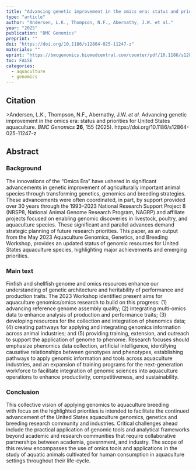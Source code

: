 ```yaml
---
title: "Advancing genetic improvement in the omics era: status and priorities for United States aquaculture"
type: "article"
author: "Andersen, L.K., Thompson, N.F., Abernathy, J.W. et al."
year: "2025"
publication: "BMC Genomics"
preprint: ""
doi: "https://doi.org/10.1186/s12864-025-11247-z"
materials: ""
eprint: "https://bmcgenomics.biomedcentral.com/counter/pdf/10.1186/s12864-025-11247-z.pdf"
toc: FALSE
categories:
  - aquaculture
  - genomics
---
```


## Citation

\>Andersen, L.K., Thompson, N.F., Abernathy, J.W. *et al.* Advancing genetic improvement in the omics era: status and priorities for United States aquaculture. *BMC Genomics* **26**, 155 (2025). https://doi.org/10.1186/s12864-025-11247-z

## **Abstract**

### Background

The innovations of the “Omics Era” have ushered in significant advancements in genetic improvement of agriculturally important animal species through transforming genetics, genomics and breeding strategies. These advancements were often coordinated, in part, by support provided over 30 years through the 1993–2023 National Research Support Project 8 (NRSP8, National Animal Genome Research Program, NAGRP) and affiliate projects focused on enabling genomic discoveries in livestock, poultry, and aquaculture species. These significant and parallel advances demand strategic planning of future research priorities. This paper, as an output from the May 2023 Aquaculture Genomics, Genetics, and Breeding Workshop, provides an updated status of genomic resources for United States aquaculture species, highlighting major achievements and emerging priorities.

### Main text

Finfish and shellfish genome and omics resources enhance our understanding of genetic architecture and heritability of performance and production traits. The 2023 Workshop identified present aims for aquaculture genomics/omics research to build on this progress: (1) advancing reference genome assembly quality; (2) integrating multi-omics data to enhance analysis of production and performance traits; (3) developing resources for the collection and integration of phenomics data; (4) creating pathways for applying and integrating genomics information across animal industries; and (5) providing training, extension, and outreach to support the application of genome to phenome. Research focuses should emphasize phenomics data collection, artificial intelligence, identifying causative relationships between genotypes and phenotypes, establishing pathways to apply genomic information and tools across aquaculture industries, and an expansion of training programs for the next-generation workforce to facilitate integration of genomic sciences into aquaculture operations to enhance productivity, competitiveness, and sustainability.

### Conclusion

This collective vision of applying genomics to aquaculture breeding with focus on the highlighted priorities is intended to facilitate the continued advancement of the United States aquaculture genomics, genetics and breeding research community and industries. Critical challenges ahead include the practical application of genomic tools and analytical frameworks beyond academic and research communities that require collaborative partnerships between academia, government, and industry. The scope of this review encompasses the use of omics tools and applications in the study of aquatic animals cultivated for human consumption in aquaculture settings throughout their life-cycle.

